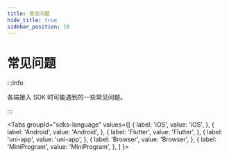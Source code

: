 ```yaml
---
title: 常见问题
hide_title: true
sidebar_position: 10
---
```


# 常见问题

:::info

各端接入 SDK 时可能遇到的一些常见问题。

:::

<Tabs
groupId="sdks-language"
values={[
{ label: 'iOS', value: 'iOS', },
{ label: 'Android', value: 'Android', },
{ label: 'Flutter', value: 'Flutter', },
{ label: 'uni-app', value: 'uni-app', },
{ label: 'Browser', value: 'Browser', },
{ label: 'MiniProgram', value: 'MiniProgram', },
]
}>

<TabItem value="iOS">

</TabItem>
<TabItem value="Android">

</TabItem>
<TabItem value="Flutter">

</TabItem>
<TabItem value="uni-app">

</TabItem>
<TabItem value="Browser">

</TabItem>
<TabItem value="MiniProgram">

</TabItem>

</Tabs>
